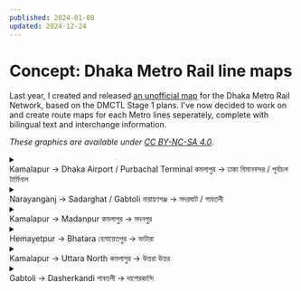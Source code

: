 ```yaml
---
published: 2024-01-08
updated: 2024-12-24
---
```


# Concept: Dhaka Metro Rail line maps

Last year, I created and released [an unofficial map](/garden/dhaka-metro-map) for the
Dhaka Metro Rail Network, based on the DMCTL Stage 1 plans. I've now decided to
work on and create route maps for each Metro lines seperately, complete with
bilingual text and interchange information.

*These graphics are available under [CC BY-NC-SA 4.0](https://creativecommons.org/licenses/by-nc-sa/4.0/).*

<div class="flex flex-col gap-2">

<details>
<summary id="m1" class="flex items-center">
    <strong class="bg-[#fd4750] rounded-sm px-1 mr-2.5 flex-shrink" style="color: white !important">M1</strong>
    <div class="flex flex-col">
        <span>Kamalapur → Dhaka Airport / Purbachal Terminal</span>
        <span>কমলাপুর → ঢাকা বিমানবন্দর / পূর্বাচল টার্মিনাল</span>
    </div>        
</summary>

![Line map for M1, Kamalapur to Dhaka Airport and Purbachal Terminal.](media/dhaka-metro/m1.png)

</details>

<details>
<summary id="m2" class="flex items-center">
    <strong class="bg-[#af31e7] rounded-sm px-1 mr-2.5 flex-shrink" style="color: white !important">M2</strong>
    <div class="flex flex-col">
        <span>Narayanganj → Sadarghat / Gabtoli</span>
        <span>নারায়ণগঞ্জ → সদরঘাট / গাবতলী</span>
    </div>        
</summary>

![Line map for M2, Narayanganj to Sadarghat and Gabtoli.](media/dhaka-metro/m2.png)

</details>

<details>
<summary id="m4" class="flex items-center">
    <strong class="bg-[#0a5cad] rounded-sm px-1 mr-2.5 flex-shrink" style="color: white !important">M4</strong>
    <div class="flex flex-col">
        <span>Kamalapur → Madanpur</span>
        <span>কমলাপুর → মদনপুর</span>
    </div>        
</summary>

![Line map for M4, Kamalapur to Madanpur.](media/dhaka-metro/m4.png)

</details>

<details>
<summary id="m5" class="flex items-center">
    <strong class="bg-[#12b1da] rounded-sm px-1 mr-2.5 flex-shrink" style="color: white !important">M5</strong>
    <div class="flex flex-col">
        <span>Hemayetpur → Bhatara</span>
        <span>হেমায়েতপুর → ভাটারা</span>
    </div>        
</summary>

![Line map for M5, Hemayetpur to Bhatara.](media/dhaka-metro/m5.png)

</details>

<details>
<summary id="m6" class="flex items-center">
    <strong class="bg-[#45723c] rounded-sm px-1 mr-2.5 flex-shrink" style="color: white !important">M6</strong>
    <div class="flex flex-col">
        <span>Kamalapur → Uttara North</span>
        <span>কমলাপুর → উত্তরা উত্তর</span>
    </div>        
</summary>

![Line map for M6, Kamalapur to Uttara North.](media/dhaka-metro/m6.png)

</details>

<details>
<summary id="m7" class="flex items-center">
    <strong class="bg-[#f79b21] rounded-sm px-1 mr-2.5 flex-shrink" style="color: white !important">M7</strong>
    <div class="flex flex-col">
        <span>Gabtoli → Dasherkandi</span>
        <span>গাবতলী → দাশেরকান্দি</span>
    </div>        
</summary>

![Line map for M7, Gabtoli to Dasherkandi.](media/dhaka-metro/m7.png)

</details>

</div>